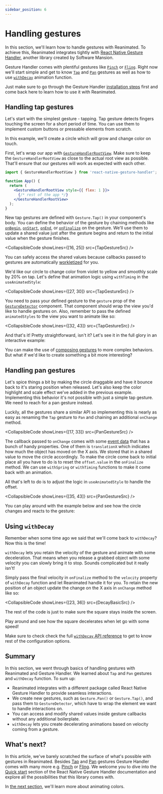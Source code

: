 ```yaml
---
sidebar_position: 6
---
```


# Handling gestures

In this section, we'll learn how to handle gestures with Reanimated. To achieve this, Reanimated integrates tightly with [React Native Gesture Handler](https://docs.swmansion.com/react-native-gesture-handler/docs/), another library created by Software Mansion.

Gesture Handler comes with plentiful gestures like [`Pinch`](https://docs.swmansion.com/react-native-gesture-handler/docs/gestures/pinch-gesture) or [`Fling`](https://docs.swmansion.com/react-native-gesture-handler/docs/gestures/fling-gesture). Right now we'll start simple and get to know [`Tap`](https://docs.swmansion.com/react-native-gesture-handler/docs/gestures/tap-gesture) and [`Pan`](https://docs.swmansion.com/react-native-gesture-handler/docs/gestures/pan-gesture) gestures as well as how to use [`withDecay`](/docs/animations/withDecay) animation function.

Just make sure to go through the Gesture Handler [installation steps](https://docs.swmansion.com/react-native-gesture-handler/docs/fundamentals/installation) first and come back here to learn how to use it with Reanimated.

## Handling tap gestures

Let's start with the simplest gesture - tapping. Tap gesture detects fingers touching the screen for a short period of time. You can use them to implement custom buttons or pressable elements from scratch.

In this example, we'll create a circle which will grow and change color on touch.

First, let's wrap our app with [`GestureHandlerRootView`](https://docs.swmansion.com/react-native-gesture-handler/docs/fundamentals/installation/#js). Make sure to keep the `GestureHandlerRootView` as close to the actual root view as possible. That'll ensure that our gestures will work as expected with each other.

```jsx
import { GestureHandlerRootView } from 'react-native-gesture-handler';

function App() {
  return (
    <GestureHandlerRootView style={{ flex: 1 }}>
      {/* rest of the app */}
    </GestureHandlerRootView>
  );
}
```

New tap gestures are defined with `Gesture.Tap()` in your component's body. You can define the behavior of the gesture by chaining methods like [`onBegin`](https://docs.swmansion.com/react-native-gesture-handler/docs/gestures/tap-gesture/#onbegincallback), [`onStart`](https://docs.swmansion.com/react-native-gesture-handler/docs/gestures/tap-gesture/#onstartcallback), [`onEnd`](https://docs.swmansion.com/react-native-gesture-handler/docs/gestures/tap-gesture/#onendcallback), or [`onFinalize`](https://docs.swmansion.com/react-native-gesture-handler/docs/gestures/tap-gesture/#onfinalizecallback) on the gesture. We'll use them to update a shared value just after the gesture begins and return to the initial value when the gesture finishes.


<CollapsibleCode showLines={[16, 25]} src={TapGestureSrc} />

You can safely access the shared values because callbacks passed to gestures are automatically [workletized](/docs/fundamentals/glossary#to-workletize) for you.

We'd like our circle to change color from violet to yellow and smoothly scale by 20% on tap. Let's define that animation logic using `withTiming` in the `useAnimatedStyle`:

<CollapsibleCode showLines={[27, 30]} src={TapGestureSrc} />

You need to pass your defined gesture to the `gesture` prop of the [`GestureDetector`](https://docs.swmansion.com/react-native-gesture-handler/docs/gestures/gesture-detector) component. That component should wrap the view you'd like to handle gestures on. Also, remember to pass the defined `animatedStyles` to the view you want to animate like so:

<CollapsibleCode showLines={[32, 43]} src={TapGestureSrc} />

And that's it! Pretty straightforward, isn't it? Let's see it in the full glory in an interactive example:

<InteractiveExample
  src={TapGestureSrc}
  component={TapGesture}
  label="Tap the circle"
/>

You can make the use of [composing gestures](https://docs.swmansion.com/react-native-gesture-handler/docs/fundamentals/gesture-composition/) to more complex behaviors. But what if we'd like to create something a bit more interesting?

## Handling pan gestures

Let's spice things a bit by making the circle draggable and have it bounce back to it's staring position when released. Let's also keep the color highlight and scale effect we've added in the previous example. Implementing this behavior it's not possible with just a simple tap gesture. We need to reach for a pan gesture instead.

Luckily, all the gestures share a similar API so implementing this is nearly as easy as renaming the `Tap` gesture to `Pan` and chaining an additional `onChange` method.


<CollapsibleCode showLines={[17, 33]} src={PanGestureSrc} />

The callback passed to `onChange` comes with some [event data](https://docs.swmansion.com/react-native-gesture-handler/docs/gestures/pan-gesture#event-data) that has a bunch of handy properties. One of them is `translationX` which indicates how much the object has moved on the X axis. We stored that in a shared value to move the circle accordingly. To make the circle come back to initial place all you have to do is to reset the `offset.value` in the `onFinalize` method. We can use `withSpring` or `withTiming` functions to make it come back with an animation.

All that's left to do is to adjust the logic in `useAnimatedStyle` to handle the offset.

<CollapsibleCode showLines={[35, 43]} src={PanGestureSrc} />

You can play around with the example below and see how the circle changes and reacts to the gesture:

<InteractiveExample
  src={PanGestureSrc}
  component={PanGesture}
  label="Grab and drag the circle"
/>

## Using `withDecay`

Remember when some time ago we said that we'll come back to `withDecay`? Now this is the time!

`withDecay` lets you retain the velocity of the gesture and animate with some deceleration. That means when you release a grabbed object with some velocity you can slowly bring it to stop. Sounds complicated but it really isn't!

Simply pass the final velocity in `onFinalize` method to the `velocity` property of `withDecay` function and let Reanimated handle it for you. To retain the new position of an object update the change on the X axis in `onChange` method like so:


<CollapsibleCode showLines={[23, 36]} src={DecayBasicSrc} />

The rest of the code is just to make sure the square stays inside the screen.

Play around and see how the square decelerates when let go with some speed!

<InteractiveExample
  src={DecayBasicSrc}
  component={DecayBasic}
  label="Grab and release the square"
/>

Make sure to check check the full [`withDecay` API reference](/docs/animations/withDecay) to get to know rest of the configuration options.

## Summary

In this section, we went through basics of handling gestures with Reanimated and Gesture Handler. We learned about `Tap` and `Pan` gestures and `withDecay` function. To sum up:

- Reanimated integrates with a different package called React Native Gesture Handler to provide seamless interactions.
- We create new gestures, such as `Gesture.Pan()` or `Gesture.Tap()`, and pass them to `GestureDetector`, which have to wrap the element we want to handle interactions on.
- You can access and modify shared values inside gesture callbacks without any additional boilerplate.
- `withDecay` lets you create decelerating animations based on velocity coming from a gesture.

## What's next?

In this article, we've barely scratched the surface of what's possible with gestures in Reanimated. Besides [Tap](https://docs.swmansion.com/react-native-gesture-handler/docs/gestures/tap-gesture) and [Pan](https://docs.swmansion.com/react-native-gesture-handler/docs/gestures/pan-gesture) gestures Gesture Handler comes with many more e.g. [Pinch](https://docs.swmansion.com/react-native-gesture-handler/docs/gestures/pinch-gesture) or [Fling](https://docs.swmansion.com/react-native-gesture-handler/docs/gestures/fling-gesture). We welcome you to dive into the [Quick start](https://docs.swmansion.com/react-native-gesture-handler/docs/fundamentals/quickstart) section of the React Native Gesture Handler documentation and explore all the possibilities that this library comes with.

In [the next section](/docs/fundamentals/customizing-animation), we'll learn more about animating colors.
